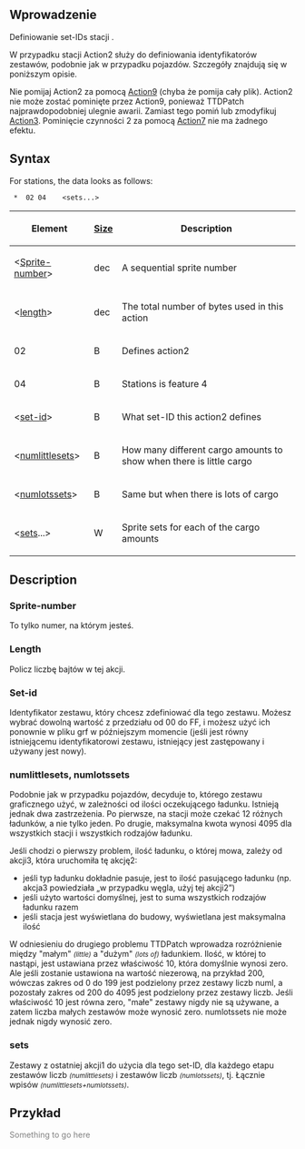 {{pl/Development/NewGRF/inne strony|en=newgrf-specs.tt-wiki.net/wiki/Action2/Stations|pl=pl/Development/NewGRF/NFO Specs/Action2/Stations}}
<!--{{-}}<br>--><!--{{ambox | text = w trakcie edycji.}}--><!-- -->
== Wprowadzenie ==

Definiowanie set-IDs stacji .

W przypadku stacji Action2 służy do definiowania identyfikatorów zestawów, podobnie jak w przypadku pojazdów. Szczegóły znajdują się w poniższym opisie.

Nie pomijaj Action2 za pomocą [[pl/Development/NewGRF/NFO Specs/Action7|Action9]] (chyba że pomija cały plik). Action2 nie może zostać pominięte przez Action9, ponieważ TTDPatch najprawdopodobniej ulegnie awarii. Zamiast tego pomiń lub zmodyfikuj [[pl/Development/NewGRF/NFO Specs/Action3/Main Page|Action3]]. Pominięcie czynności 2 za pomocą [[pl/Development/NewGRF/NFO Specs/Action7|Action7]] nie ma żadnego efektu.

== Syntax ==

For stations, the data looks as follows:

 <Sprite-number> * <Length> 02 04 <set-id> <numlittlesets> <numlotssets> <sets...>

{|
!Element!![[pl/Development/NewGRF/NFO Specs/GRFActionsDetailed|Size]]!!Description

|-
|<[[#sprite-number|Sprite-number]]>||dec||A sequential sprite number

|-
|<[[#length|length]]>||dec||The total number of bytes used in this action

|-
|02||B||Defines action2

|-
|04||B||Stations is feature 4

|-
|<[[#set-id|set-id]]>||B||What set-ID this action2 defines

|-
|<[[#numlittlesets-numlotssets|numlittlesets]]>||B||How many different cargo amounts to show when there is little cargo

|-
|<[[#numlittlesets-numlotssets|numlotssets]]>||B||Same but when there is lots of cargo

|-
|<[[#sets|sets]]...>||W||Sprite sets for each of the cargo amounts
|}

== Description ==

=== Sprite-number ===

To tylko numer, na którym jesteś.

=== Length ===

Policz liczbę bajtów w tej akcji.

=== Set-id ===

Identyfikator zestawu, który chcesz zdefiniować dla tego zestawu. Możesz wybrać dowolną wartość z przedziału od 00 do FF, i możesz użyć ich ponownie w pliku grf w późniejszym momencie (jeśli jest równy istniejącemu identyfikatorowi zestawu, istniejący jest zastępowany i używany jest nowy).

=== numlittlesets, numlotssets ===

Podobnie jak w przypadku pojazdów, decyduje to, którego zestawu graficznego użyć, w zależności od ilości oczekującego ładunku. Istnieją jednak dwa zastrzeżenia. Po pierwsze, na stacji może czekać 12 różnych ładunków, a nie tylko jeden. Po drugie, maksymalna kwota wynosi 4095 dla wszystkich stacji i wszystkich rodzajów ładunku.

Jeśli chodzi o pierwszy problem, ilość ładunku, o której mowa, zależy od akcji3, która uruchomiła tę akcję2:
* jeśli typ ładunku dokładnie pasuje, jest to ilość pasującego ładunku (np. akcja3 powiedziała „w przypadku węgla, użyj tej akcji2”)
* jeśli użyto wartości domyślnej, jest to suma wszystkich rodzajów ładunku razem
* jeśli stacja jest wyświetlana do budowy, wyświetlana jest maksymalna ilość

W odniesieniu do drugiego problemu TTDPatch wprowadza rozróżnienie między "małym" <small>''(little)''</small> a "dużym" <small>''(lots of)''</small> ładunkiem. Ilość, w której to nastąpi, jest ustawiana przez właściwość 10, która domyślnie wynosi zero. Ale jeśli zostanie ustawiona na wartość niezerową, na przykład 200, wówczas zakres od 0 do 199 jest podzielony przez zestawy liczb numl, a pozostały zakres od 200 do 4095 jest podzielony przez zestawy liczb. Jeśli właściwość 10 jest równa zero, "małe" zestawy nigdy nie są używane, a zatem liczba małych zestawów może wynosić zero. numlotssets nie może jednak nigdy wynosić zero.

=== sets ===

Zestawy z ostatniej akcji1 do użycia dla tego set-ID, dla każdego etapu zestawów liczb <small>''(numlittlesets)''</small> i zestawów liczb <small>''(numlotssets)''</small>, tj. Łącznie wpisów <small>''(numlittlesets+numlotssets)''</small>.

== Przykład ==

<span style='color:#808080'>Something to go here</span>